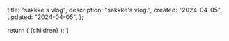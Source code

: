 
  title: "sakkke's vlog",
  description: "sakkke's vlog.",
  created: "2024-04-05",
  updated: "2024-04-05",
};

  return (
    <MdxLayout
      created={metadata.created}
      title={metadata.title}
      updated={metadata.updated}
    >
      {children}
    </MdxLayout>
  );
}
